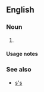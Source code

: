 {{also|Appendix:Variations of "ss"}}

==English==

===Noun===
{{head|en|noun plural form}}

# {{plural of|S|lang=en}}

====Usage notes====
{{U:en:plurals of letters}}

===See also===
* [[s's]]